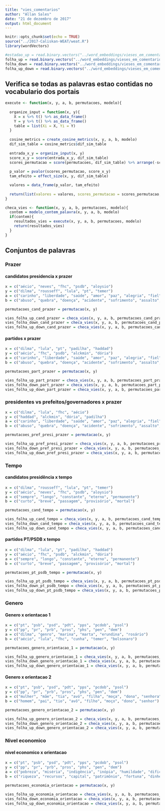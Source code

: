 ```yaml
---
title: "vies_comentarios"
author: "Allan Sales"
date: "21 de dezembro de 2017"
output: html_document
---
```


```r
knitr::opts_chunk$set(echo = TRUE)
source("../2017-Caliskan-WEAT/weat.R")
library(wordVectors)
```

```r
#estadao_up = read.binary.vectors("../word_embeddings/vieses_em_comentarios/embeddings/estadao_thumbs_up.bin")
folha_up = read.binary.vectors("../word_embeddings/vieses_em_comentarios/embeddings/folha_thumbs_up.bin")
folha_down = read.binary.vectors("../word_embeddings/vieses_em_comentarios/embeddings/folha_thumbs_down.bin")
folha_up_down = read.binary.vectors("../word_embeddings/vieses_em_comentarios/embeddings/folha_thumbs_up_down.bin")
```

## Verifica se todas as palavras estao contidas no vocabulario dos portais
```r
execute <- function(x, y, a, b, permutacoes, modelo){
  
  organize_input = function(x, y){
    X = x %>% t() %>% as_data_frame()
    Y = y %>% t() %>% as_data_frame()
    table = list(Xi = X, Yi = Y)
  }
  
  cosine_metrics = create_cosine_metrics(x, y, a, b, modelo)
  dif_sim_table = cosine_metrics$dif_sim_table
  
  entrada_x_y = organize_input(x, y)
  score_x_y = score(entrada_x_y, dif_sim_table)
  scores_permutacao = score(permutacoes, dif_sim_table) %>% arrange(-score)
  
  p_valor = pvalor(scores_permutacao, score_x_y)
  tam_efeito = effect_size(x, y, dif_sim_table)

  valores = data_frame(p_valor, tam_efeito)
  
  return(list(valores = valores, scores_permutacao = scores_permutacao, score_X_Y = score_x_y))
}

checa_vies <- function(x, y, a, b, permutacoes, modelo){
  contem = modelo_contem_palavra(x, y, a, b, modelo)
  if(contem){
    resultados_vies = execute(x, y, a, b, permutacoes, modelo)
    return(resultados_vies)  
  }
}
```

## Conjuntos de palavras

### Prazer
#### candidatos presidencia x prazer
```r
x = c("aécio", "neves", "fhc", "psdb", "aloysio")
y = c("dilma", "rousseff", "lula", "pt", "temer")
a = c("carinho", "liberdade", "saúde", "amor", "paz", "alegria", "fiel", "honesto", "sorte", "diploma", "presente", "honra", "família", "feliz", "férias")
b = c("abuso", "quebra", "doença", "acidente", "sofrimento", "assalto", "desastre", "ódio", "tragédia", "cadeia", "pobreza", "feio", "câncer", "morte", "prisão")

permutacoes_cand_prazer = permutacao(x, y)

vies_folha_up_cand_prazer = checa_vies(x, y, a, b, permutacoes_cand_prazer, folha_up)
vies_folha_down_cand_prazer = checa_vies(x, y, a, b, permutacoes_cand_prazer, folha_down)
vies_folha_up_down_cand_prazer = checa_vies(x, y, a, b, permutacoes_cand_prazer, folha_up_down)
```

#### partidos x prazer
```r
x = c("dilma", "lula", "pt", "padilha", "haddad")
y = c("aécio", "fhc", "psdb", "alckmin", "dória")
a = c("carinho", "liberdade", "saúde", "amor", "paz", "alegria", "fiel", "honesto", "sorte", "diploma", "presente", "honra", "família", "feliz", "férias")
b = c("abuso", "quebra", "doença", "acidente", "sofrimento", "assalto", "desastre", "ódio", "tragédia", "cadeia", "pobreza", "feio", "câncer", "morte", "prisão")

permutacoes_part_prazer = permutacao(x, y)

vies_folha_up_part_prazer = checa_vies(x, y, a, b, permutacoes_part_prazer, folha_up)
vies_folha_down_part_prazer = checa_vies(x, y, a, b, permutacoes_part_prazer, folha_down)
vies_folha_up_down_part_prazer = checa_vies(x, y, a, b, permutacoes_part_prazer, folha_up_down)
```

### presidentes vs prefeitos/governadores x prazer
```r
x = c("dilma", "lula", "fhc", "aécio")
y = c("haddad", "alckmin", "dória", "padilha")
a = c("carinho", "liberdade", "saúde", "amor", "paz", "alegria", "fiel", "honesto", "sorte", "diploma", "presente", "honra", "família", "feliz", "férias")
b = c("abuso", "quebra", "doença", "acidente", "sofrimento", "assalto", "desastre", "ódio", "tragédia", "cadeia", "pobreza", "feio", "câncer", "morte", "prisão")

permutacoes_pref_presi_prazer = permutacao(x, y)

vies_folha_up_pref_presi_prazer = checa_vies(x, y, a, b, permutacoes_pref_presi_prazer, folha_up)
vies_folha_down_pref_presi_prazer = checa_vies(x, y, a, b, permutacoes_pref_presi_prazer, folha_down)
vies_folha_up_down_pref_presi_prazer = checa_vies(x, y, a, b, permutacoes_pref_presi_prazer, folha_up_down)
```

### Tempo
#### candidatos presidência x tempo
```r
x = c("dilma", "rousseff", "lula", "pt", "temer")
y = c("aécio", "neves", "fhc", "psdb", "aloysio")
a = c("sempre", "longo", "constante", "eterno", "permanente")
b = c("curto", "breve", "passagem", "provisório", "mortal")

permutacoes_cand_tempo = permutacao(x, y)

vies_folha_up_cand_tempo = checa_vies(x, y, a, b, permutacoes_cand_tempo, folha_up)
vies_folha_down_cand_tempo = checa_vies(x, y, a, b, permutacoes_cand_tempo, folha_down)
vies_folha_up_down_cand_tempo = checa_vies(x, y, a, b, permutacoes_cand_tempo, folha_up_down)
```

#### partidos PT/PSDB x tempo
```r
x = c("dilma", "lula", "pt", "padilha", "haddad")
y = c("aécio", "fhc", "psdb", "alckmin", "dória")
a = c("sempre", "longo", "constante", "eterno", "permanente")
b = c("curto", "breve", "passagem", "provisório", "mortal")

permutacoes_pt_psdb_tempo = permutacao(x, y)

vies_folha_up_pt_psdb_tempo = checa_vies(x, y, a, b, permutacoes_pt_psdb_tempo, folha_up)
vies_folha_down_pt_psdb_tempo = checa_vies(x, y, a, b, permutacoes_pt_psdb_tempo, folha_down)
vies_folha_up_down_pt_psdb_tempo = checa_vies(x, y, a, b, permutacoes_pt_psdb_tempo, folha_up_down)
```

### Genero
#### Genero x orientacao 1
```r
x = c("pt", "psb", "psd", "pdt", "pps", "pcdob", "psol")
y = c("pp", "pr", "prb", "pros", "phs", "pen", "dem")
a = c("dilma", "genro", "marina", "marta", "erundina", "rosário")
b = c("aécio", "lula", "fhc", "cunha", "temer", "bolsonaro")

permutacoes_genero_orientacao_1 = permutacao(x, y)

vies_folha_up_genero_orientacao_1 = checa_vies(x, y, a, b, permutacoes_genero_orientacao_1, folha_up)
vies_folha_down_genero_orientacao_1 = checa_vies(x, y, a, b, permutacoes_genero_orientacao_1, folha_down)
vies_folha_up_down_genero_orientacao_1 = checa_vies(x, y, a, b, permutacoes_genero_orientacao_1, folha_up_down)
```

#### Genero x orientacao 2
```r
x = c("pt", "psb", "psd", "pdt", "pps", "pcdob", "psol")
y = c("pp", "pr", "prb", "pros", "phs", "pen", "dem")
a = c("mulher", "mãe", "tia", "avó", "filha", "moça", "dona", "senhora")
b = c("homem", "pai", "tio", "avô", "filho", "moço", "dono", "senhor")

permutacoes_genero_orientacao_2 = permutacao(x, y)

vies_folha_up_genero_orientacao_2 = checa_vies(x, y, a, b, permutacoes_genero_orientacao_2, folha_up)
vies_folha_down_genero_orientacao_2 = checa_vies(x, y, a, b, permutacoes_genero_orientacao_2, folha_down)
vies_folha_up_down_genero_orientacao_2 = checa_vies(x, y, a, b, permutacoes_genero_orientacao_2, folha_up_down)
```

### Nivel economico
#### nivel economico x orientacao
```r
x = c("pt", "psb", "psd", "pdt", "pps", "pcdob", "psol")
y = c("pp", "pr", "prb", "pros", "phs", "pen", "dem")
a = c("pobreza", "miséria", "indigência", "inópia", "humildade", "dificuldade", "subdesenvolvimento", "desgraça", "fome", "dureza")
b = c("riqueza", "recursos", "capital", "patrimônio", "fortuna", "dinheiro", "ouro", "posses", "herança", "bens")

permutacoes_economia_orientacao = permutacao(x, y)

vies_folha_up_economia_orientacao = checa_vies(x, y, a, b, permutacoes_economia_orientacao, folha_up)
vies_folha_down_economia_orientacao = checa_vies(x, y, a, b, permutacoes_economia_orientacao, folha_down)
vies_folha_up_down_economia_orientacao = checa_vies(x, y, a, b, permutacoes_economia_orientacao, folha_up_down)

```